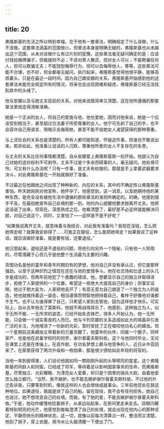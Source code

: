```yaml
---
---
---
```

title: 20
---




弗隆斯基的生活之所以特别幸福，在于他有一套章法，明确规定了什么该做，什么不该做。这套章法涵盖的范围很小，但章法本身是明确无疑的，弗隆斯基也从未越出这个范围，从未对该做什么有过片刻的犹豫。这些章法毫无疑问确定的是：应该付钱给赌牌骗子，但裁缝则不必；不该对男人撒谎，但对女人可以；不能欺骗任何人，但可以欺骗丈夫；不能饶恕侮辱行为，但可以去侮辱他人，等等。这些章法可能不合理，也不好，但全都毫无疑问，执行起来，弗隆斯基觉得他很平静，能够高昂着头。只是在最近一段时间，因为自己跟安娜的关系，弗隆斯基开始感到他的这套章法未能完全规定所有的情况，将来也会出现困难和疑虑，弗隆斯基已经无法找到其中的头绪了。

他与安娜以及与她丈夫目前的关系，对他来说既简单又清楚。这在他所遵循的那套章法里规定得清晰准确。

她是一个正派的女人，将自己的爱施与他，他也爱她，因而对他来说，她是一个应该受到相当于，甚至超过合法妻子所受尊重的女人。他宁可先剁了自己的手，也不会容许自己用语言、用暗示去侮辱她，甚至不能不给她女人渴望获得的那种尊重。

与上流社会的关系也是清楚的。所有人都可能知道，怀疑这件事，但谁也不敢说出来。若非如此，他准备让说话的人沉默，尊重他所爱的女人不复存在的名誉。

与丈夫的关系比任何事情都清楚。自从安娜爱上弗隆斯基那一刻开始，他就认为自己对她的这份权利不可剥夺。丈夫不过是个多余而碍事的人，毫无疑问，他处境可怜，可又有什么办法呢？只有一件事，是丈夫有权做的，那就是手上拿着武器要求决斗，对此弗隆斯基在一开始就做好了准备。

不过最近在他跟她之间出现了种种新的、内在的关系，其中的不确定性让弗隆斯基害怕。昨天她刚刚对他宣称，她怀孕了。他感觉到，这一消息，以及她期待他的某种东西，是完全没有被他生活中遵循的那些章法的准则所确定的。的确，他感到措手不及，在最初她宣布自己处境的那一刻，他的内心提醒他要求她离开丈夫。他把这话说了出来，但现在，深思熟虑之后，他看清楚了，最好是不必这样就能解决问题，对自己说这个，同时，又害怕了——这样是不是不好呢？

“如果我说离开丈夫，就意味着与我结合，对此我有准备吗？我现在没钱，怎么把她带走呢？就算我安排得了……可我正在服役，怎么能把她带走？如果我说了这种话，就应该做好准备，就是要有钱，还要退役。”

他沉思起来。退役还是不退役的问题，将他引向另外一个隐秘，只有他一人知晓的，尽管潜藏于心但几乎是他整个生活最为主要的兴趣。

贪图功名是他的童年和青年时期旧有的梦想，他对自己并没有承认过，但它是那样强劲，以至于这种炽烈之情现在还在与他的爱情争斗。他在社交场和仕途上的头几步是成功的，但两年前他犯了个愚蠢的错误。他，想要显示自己的独立并取得进步，拒绝了人家提供的一个位置，希望这一拒绝大大提高自己的身价；但事实证明，他过于胆大妄为，人家把他丢开了；有意无意为自己塑造了一个独立为人的姿态，他也就维持着这一姿态，相当谨慎而明智地把持着自己，看样子好像他对谁都不生气，也不认为谁得罪了自己，只希望人家别去管他，因为这样他才快乐。可实际上，自从去年他去了莫斯科，他就不再自得其乐了。他感到，这种独立为人，似乎无所不能、一无所求的姿态，已经开始失去锋芒，很多人开始认为，他一无所能，只会做一个诚实善良的人而已。他与卡列尼娜的关系造成如此大的喧嚣并引发广泛的关注，为他增添了一份新的光彩，暂时安抚了正在噬咬他功名心的蠕虫。但一个星期前这条蠕虫又带着新的力量苏醒了。他童年的伙伴，同属一个圈子，同样家产、也是他在武备学校时的同学，谢尔普霍夫斯科依，这个与他同时毕业，无论在课堂上还是在体操上，在恶作剧、在功名梦想上都与他竞争的人，近日从中亚回来了，在那里获得了两次升级和一枚勋章，那是很少颁给如此年轻的将官的。

当他一来到彼得堡，人们谈论他就如同一颗刚刚升起的头等明亮的星星。这个弗隆斯基的同龄人和同窗，已经成了将军，等待着足以影响国家事务的任命，而弗隆斯基，尽管独立、光彩耀眼、为漂亮女人爱慕，却只是个团里的骑兵大尉，由着他爱怎么独立都行。“当然，我不嫉妒，也不能去嫉妒谢尔普霍夫斯科依，不过他的升迁告诉我，只要等到时机，像我这样的人也会很快成就事业。三年前他还处在我这种地位。如果退役，我就是烧了自己的船。留在现役，我不会有任何损失。她自己也说过，她不想改变自己的处境。而我，有了她的爱，不能去嫉妒谢尔普霍夫斯科依。”于是，他动作缓慢地捻着胡子，从桌边站起来，在房间里走来走去。双眼闪耀着特别明亮的光芒，他感觉到每每澄清了自己的处境，就会出现在他内心的那种坚定、平静而快乐的精神状态。这一切，就像以前每次清算过一样，整洁而又清楚。他刮了胡子，穿上衣服，用冷水让头脑清醒一下便出了门。
